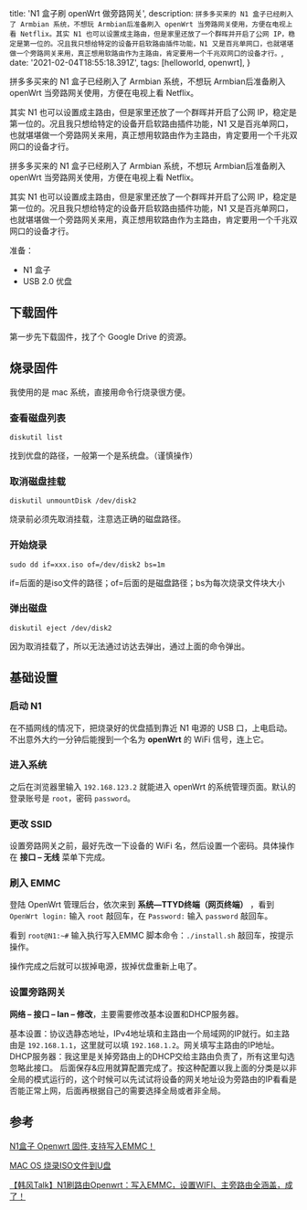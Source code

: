 
  title: 'N1 盒子刷 openWrt 做旁路网关',
  description: `拼多多买来的 N1 盒子已经刷入了 Armbian 系统，不想玩 Armbian后准备刷入 openWrt 当旁路网关使用，方便在电视上看 Netflix。其实 N1 也可以设置成主路由，但是家里还放了一个群晖并开启了公网 IP，稳定是第一位的。况且我只想给特定的设备开启软路由插件功能，N1 又是百兆单网口，也就堪堪做一个旁路网关来用，真正想用软路由作为主路由，肯定要用一个千兆双网口的设备才行。`,
  date: '2021-02-04T18:55:18.391Z',
  tags: [helloworld, openwrt],
}

<!--excerpt-->

拼多多买来的 N1 盒子已经刷入了 Armbian 系统，不想玩 Armbian后准备刷入 openWrt 当旁路网关使用，方便在电视上看 Netflix。

其实 N1 也可以设置成主路由，但是家里还放了一个群晖并开启了公网 IP，稳定是第一位的。况且我只想给特定的设备开启软路由插件功能，N1 又是百兆单网口，也就堪堪做一个旁路网关来用，真正想用软路由作为主路由，肯定要用一个千兆双网口的设备才行。

<!--/excerpt-->

拼多多买来的 N1 盒子已经刷入了 Armbian 系统，不想玩 Armbian后准备刷入 openWrt 当旁路网关使用，方便在电视上看 Netflix。

其实 N1 也可以设置成主路由，但是家里还放了一个群晖并开启了公网 IP，稳定是第一位的。况且我只想给特定的设备开启软路由插件功能，N1 又是百兆单网口，也就堪堪做一个旁路网关来用，真正想用软路由作为主路由，肯定要用一个千兆双网口的设备才行。

准备：
- N1 盒子
- USB 2.0 优盘

## 下载固件

第一步先下载固件，找了个 Google Drive 的资源。

## 烧录固件

我使用的是 mac 系统，直接用命令行烧录很方便。

### 查看磁盘列表
```shell
diskutil list
```
找到优盘的路径，一般第一个是系统盘。（谨慎操作）

### 取消磁盘挂载
```shell
diskutil unmountDisk /dev/disk2
```
烧录前必须先取消挂载，注意选正确的磁盘路径。

### 开始烧录
```shell
sudo dd if=xxx.iso of=/dev/disk2 bs=1m
```
if=后面的是iso文件的路径；of=后面的是磁盘路径；bs为每次烧录文件块大小

### 弹出磁盘
```shell
diskutil eject /dev/disk2
```
因为取消挂载了，所以无法通过访达去弹出，通过上面的命令弹出。

## 基础设置
### 启动 N1
在不插网线的情况下，把烧录好的优盘插到靠近 N1 电源的 USB 口，上电启动。不出意外大约一分钟后能搜到一个名为 **openWrt** 的 WiFi 信号，连上它。

### 进入系统
之后在浏览器里输入 `192.168.123.2` 就能进入 openWrt 的系统管理页面。默认的登录账号是 `root`，密码 `password`。

### 更改 SSID
设置旁路网关之前，最好先改一下设备的 WiFi 名，然后设置一个密码。具体操作在 **接口 – 无线** 菜单下完成。

### 刷入 EMMC
登陆 OpenWrt 管理后台，依次来到  **系统—TTYD终端（网页终端）** ，看到 `OpenWrt login:` 输入 `root` 敲回车，在 `Password:` 输入 `password` 敲回车。

看到 `root@N1:~#` 输入执行写入EMMC 脚本命令：`./install.sh` 敲回车，按提示操作。

操作完成之后就可以拔掉电源，拔掉优盘重新上电了。

### 设置旁路网关
**网络 – 接口 – lan – 修改**，主要需要修改基本设置和DHCP服务器。

基本设置：协议选静态地址，IPv4地址填和主路由一个局域网的IP就行。如主路由是 `192.168.1.1`，这里就可以填 `192.168.1.2`。网关填写主路由的IP地址。
DHCP服务器：我这里是关掉旁路由上的DHCP交给主路由负责了，所有这里勾选忽略此接口。
后面保存&应用就算配置完成了。按这种配置以我上面的分类是以非全局的模式运行的，这个时候可以先试试将设备的网关地址设为旁路由的IP看看是否能正常上网，后面再根据自己的需要选择全局或者非全局。

## 参考
[N1盒子 Openwrt 固件,支持写入EMMC！](https://www.right.com.cn/forum/thread-3160780-1-1.html)

[MAC OS 烧录ISO文件到U盘](https://blog.csdn.net/Aria_Miazzy/article/details/104321607)

[【韩风Talk】N1刷路由Openwrt：写入EMMC，设置WIFI、主旁路由全涵盖，成了！](https://www.bilibili.com/video/BV1vJ411W7nf?t=1059)
